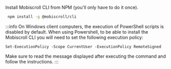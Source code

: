 Install Mobiscroll CLI from NPM (you'll only have to do it once).

```bash
 npm install -g @mobiscroll/cli
```

:::info
On Windows client computers, the execution of PowerShell scripts is disabled by default. When using Powershell, to be able to install the Mobiscroll CLI you will need to set the following execution policy:
```
Set-ExecutionPolicy -Scope CurrentUser -ExecutionPolicy RemoteSigned
```
Make sure to read the message displayed after executing the command and follow the instructions.
:::
